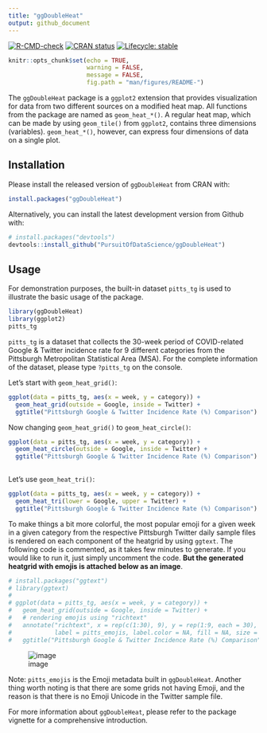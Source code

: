 ```yaml
---
title: "ggDoubleHeat"
output: github_document
---
```

  <!-- badges: start -->
  [![R-CMD-check](https://github.com/PursuitOfDataScience/ggDoubleHeat/workflows/R-CMD-check/badge.svg)](https://github.com/PursuitOfDataScience/ggDoubleHeat/actions)
  [![CRAN status](https://www.r-pkg.org/badges/version/ggDoubleHeat)](https://CRAN.R-project.org/package=ggDoubleHeat)
  [![Lifecycle: stable](https://img.shields.io/badge/lifecycle-stable-brightgreen.svg)](https://lifecycle.r-lib.org/articles/stages.html#stable)
  <!-- badges: end -->


```r
knitr::opts_chunk$set(echo = TRUE,
                      warning = FALSE,
                      message = FALSE,
                      fig.path = "man/figures/README-")
```



The `ggDoubleHeat` package is a `ggplot2` extension that provides visualization for data from two different sources on a modified heat map. All functions from the package are named as `geom_heat_*()`. A regular heat map, which can be made by using `geom_tile()` from `ggplot2`, contains three dimensions (variables). `geom_heat_*()`, however, can express four dimensions of data on a single plot. 


## Installation

Please install the released version of `ggDoubleHeat` from CRAN with:

``` r
install.packages("ggDoubleHeat")
```

Alternatively, you can install the latest development version from Github with:

``` r
# install.packages("devtools")
devtools::install_github("PursuitOfDataScience/ggDoubleHeat")
```

## Usage

For demonstration purposes, the built-in dataset `pitts_tg` is used to illustrate the basic usage of the package.

```r
library(ggDoubleHeat)
library(ggplot2)
pitts_tg
```

`pitts_tg` is a dataset that collects the 30-week period of COVID-related Google & Twitter incidence rate for 9 different categories from the Pittsburgh Metropolitan Statistical Area (MSA). For the complete information of the dataset, please type `?pitts_tg` on the console. 

Let's start with `geom_heat_grid()`:

```r
ggplot(data = pitts_tg, aes(x = week, y = category)) +
  geom_heat_grid(outside = Google, inside = Twitter) +
  ggtitle("Pittsburgh Google & Twitter Incidence Rate (%) Comparison")
```

Now changing `geom_heat_grid()` to `geom_heat_circle()`:

```r
ggplot(data = pitts_tg, aes(x = week, y = category)) +
  geom_heat_circle(outside = Google, inside = Twitter) +
  ggtitle("Pittsburgh Google & Twitter Incidence Rate (%) Comparison")
  
```

Let's use `geom_heat_tri()`:

```r
ggplot(data = pitts_tg, aes(x = week, y = category)) +
  geom_heat_tri(lower = Google, upper = Twitter) +
  ggtitle("Pittsburgh Google & Twitter Incidence Rate (%) Comparison")
```


To make things a bit more colorful, the most popular emoji for a given week in a given category from the respective Pittsburgh Twitter daily sample files is rendered on each component of the heatgrid by using `ggtext`. The following code is commented, as it takes few minutes to generate. If you would like to run it, just simply uncomment the code. **But the generated heatgrid with emojis is attached below as an image**. 


```r
# install.packages("ggtext")
# library(ggtext)
# 
# ggplot(data = pitts_tg, aes(x = week, y = category)) +
#   geom_heat_grid(outside = Google, inside = Twitter) +
#   # rendering emojis using "richtext"
#   annotate("richtext", x = rep(c(1:30), 9), y = rep(1:9, each = 30), 
#            label = pitts_emojis, label.color = NA, fill = NA, size = 0.3) +
#   ggtitle("Pittsburgh Google & Twitter Incidence Rate (%) Comparison")
```


![image](https://user-images.githubusercontent.com/54338793/153519943-24346494-11ec-41df-ba38-b17bc4272fa4.png)

Note: `pitts_emojis` is the Emoji metadata built in `ggDoubleHeat`. Another thing worth noting is that there are some grids not having Emoji, and the reason is that there is no Emoji Unicode in the Twitter sample file.

For more information about `ggDoubleHeat`, please refer to the package vignette for a comprehensive introduction. 
